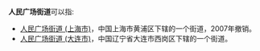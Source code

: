 '''人民广场街道'''可以指:

* [[人民广场街道_(上海市)|人民广场街道 (上海市)]]，中国上海市黄浦区下辖的一个街道，2007年撤销。
* [[人民广场街道_(大连市)|人民广场街道 (大连市)]]，中国辽宁省大连市西岗区下辖的一个街道。

{{Disambiguation|Cat=六字行政区名消歧义}}